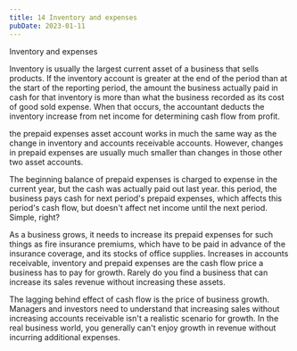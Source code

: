 ```yaml
---
title: 14 Inventory and expenses
pubDate: 2023-01-11
---
```


Inventory and expenses

Inventory is usually the largest current asset of a business that sells products. If the inventory account is greater at the end of the period than at the start of the reporting period, the amount the business actually paid in cash for that inventory is more than what the business recorded as its cost of good sold expense.  When that occurs, the accountant deducts the inventory increase from net income for determining cash flow from profit.

the prepaid expenses asset account works in much the same way as the change in inventory and accounts receivable accounts. However, changes in prepaid expenses are usually much smaller than changes in those other two asset accounts.

The beginning balance of prepaid expenses is charged to expense in the current year, but the cash was actually paid out last year. this period, the business pays cash for next period's prepaid expenses, which affects this period's cash flow, but doesn't affect net income until the next period. Simple, right?

As a business grows, it needs to increase its prepaid expenses for such things as fire insurance premiums, which have to be paid in advance of the insurance coverage, and its stocks of office supplies. Increases in accounts receivable, inventory and prepaid expenses are the cash flow price a business has to pay for growth. Rarely do you find a business that can increase its sales revenue without increasing these assets.

The lagging behind effect of cash flow is the price of business growth. Managers and investors need to understand that increasing sales without increasing accounts receivable isn't a realistic scenario for growth. In the real business world, you generally can't enjoy growth in revenue without incurring additional expenses.